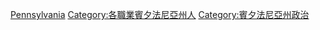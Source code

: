 {{Commons category|Politicians of Pennsylvania}}

[[Category:美國各州政治人物|Pennsylvania]]
[[Category:各職業賓夕法尼亞州人|Category:各職業賓夕法尼亞州人]]
[[Category:賓夕法尼亞州政治|Category:賓夕法尼亞州政治]]